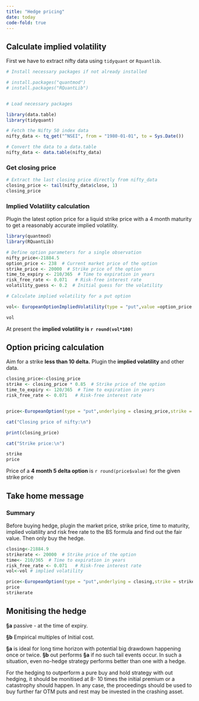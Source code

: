 ```yaml
---
title: "Hedge pricing"
date: today
code-fold: true
---
```


## Calculate implied volatility

First we have to extract nifty data using `tidyquant` or `Rquantlib`.

```r

# Install necessary packages if not already installed

# install.packages("quantmod")
# install.packages("RQuantLib")


# Load necessary packages

library(data.table)
library(tidyquant)

# Fetch the Nifty 50 index data
nifty_data <- tq_get("^NSEI", from = "1980-01-01", to = Sys.Date())

# Convert the data to a data.table
nifty_data <- data.table(nifty_data)
```

### Get closing price

```r
# Extract the last closing price directly from nifty_data
closing_price <- tail(nifty_data$close, 1)
closing_price
```

### Implied Volatility calculation

Plugin the latest option price for a liquid strike price with a 4 month maturity to get a reasonably accurate implied volatility.

```r

library(quantmod)
library(RQuantLib)

# Define option parameters for a single observation
nifty_price<-21884.5
option_price <- 238  # Current market price of the option
strike_price <- 20000  # Strike price of the option
time_to_expiry <- 210/365  # Time to expiration in years
risk_free_rate <- 0.071   # Risk-free interest rate
volatility_guess <- 0.2  # Initial guess for the volatility

# Calculate implied volatility for a put option

vol<- EuropeanOptionImpliedVolatility(type = "put",value =option_price ,underlying = nifty_price,strike = strike_price,dividendYield = 0,riskFreeRate = risk_free_rate,maturity = time_to_expiry,volatility = .2)

vol
```

At present the **implied volatility is `r round(vol*100)`**

## Option pricing calculation

Aim for a strike **less than 10 delta.** Plugin the **implied volatility** and other data.

```r

closing_price<-closing_price
strike <- closing_price * 0.85  # Strike price of the option
time_to_expiry <- 120/365  # Time to expiration in years
risk_free_rate <- 0.071   # Risk-free interest rate


price<-EuropeanOption(type = "put",underlying = closing_price,strike = strike,dividendYield = 0,riskFreeRate = risk_free_rate,maturity = time_to_expiry,volatility = vol)

cat("Closing price of nifty:\n")

print(closing_price)

cat("Strike price:\n")

strike
price

```

Price of a **4 month 5 delta option** is `r round(price$value)` for the given strike price

## Take home message

::: callout-note

### Summary

Before buying hedge, plugin the market price, strike price, time to maturity, implied volatility and risk free rate to the BS formula and find out the fair value. Then only buy the hedge.

:::

```r
closing<-21884.9
strikerate <- 20000  # Strike price of the option
time<- 210/365  # Time to expiration in years
risk_free_rate <- 0.071   # Risk-free interest rate
vol<-vol # implied volatility

price<-EuropeanOption(type = "put",underlying = closing,strike = strikerate,dividendYield = 0,riskFreeRate = risk_free_rate,maturity = time,volatility = vol)
price
strikerate
```

## **Monitising the hedge** 

**§a** passive - at the time of expiry.

**§b** Empirical multiples of Initial cost. 

**§a** is ideal for long time horizon with potential big drawdown happening once or twice. **§b** out performs **§a** if no such tail events occur. In such a situation, even no-hedge strategy performs better than one with a hedge. 

For the hedging to outperform a pure buy and hold strategy with out hedging, it should be monitised at 8- 10 times the initial premium or a catastrophy should happen. In any case, the proceedings should be used to buy further far OTM puts and rest may be invested in the crashing asset.
